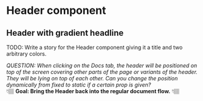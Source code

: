 

<Meta title="Components/Header" component={Header} />

# Header component

## Header with gradient headline

TODO: Write a story for the Header component giving it a title and two arbitrary colors.

_QUESTION: When clicking on the Docs tab, the header will be positioned on top of the screen covering other parts of the page or variants of the header. They will be lying on top of each other.
Can you change the position dynamically from fixed to static if a certain prop is given?_  
👇🏽 **Goal: Bring the Header back into the regular document flow.** 👇🏽
